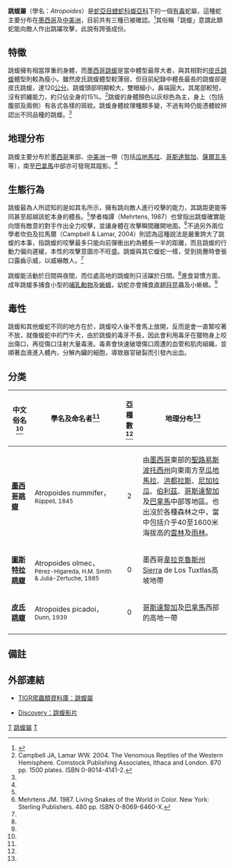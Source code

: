 {{Automatic Taxobox
| taxon = Atropoides
| image = 
| image_caption = 
| authority = Werman, 1992
| synonyms = * ''Atropos'' - Rüppell, 1845
* ''Atropus'' - Müller, 1865
* ''Atropoides'' - Werman, 1992<ref name="McD99">McDiarmid RW, Campbell JA, Touré T. 1999. Snake Species of the World: A Taxonomic and Geographic Reference, vol. 1. Herpetologists' League. 511 pp. ISBN 1-893777-00-6 (series). ISBN 1-893777-01-4 (volume).</ref>}}

'''跳蝮屬'''（學名：''Atropoides''）是[[蛇亞目|蛇亞目]][[蝰蛇科|蝰蛇科]][[蝮亞科|蝮亞科]]下的一個[[毒蛇|有毒]]蛇屬，這種蛇主要分布在[[墨西哥|墨西哥]]及[[中美洲|中美洲]]，目前共有三種已被確認。<ref name="ITIS">{{ITIS|ID=585648|taxon=Atropoides|year=2006|date=2 November}}</ref>其俗稱「跳蝮」意謂此類蛇能向敵人作出跳躍攻擊，此說有誇張成份。

==特徵==

跳蝮擁有相當厚重的身體，而[[墨西哥跳蝮|墨西哥跳蝮]]是當中體型最厚大者，與其相對的[[皮氏跳蝮|皮氏跳蝮]]體型則較為瘦小。雖然皮氏跳蝮體型較薄弱，但目前紀錄中體長最長的跳蝮卻是皮氏跳蝮，達120[[公分|公分]]。跳蝮頭部明顯較大，雙眼細小，鼻端圓大。其尾部較短，沒有抓纏能力，約只佔全身的15%。<ref name="C&L04">Campbell JA, Lamar WW. 2004. The Venomous Reptiles of the Western Hemisphere. Comstock Publishing Associates, Ithaca and London. 870 pp. 1500 plates. ISBN 0-8014-4141-2.</ref>跳蝮的身體顏色以灰棕色為主，身上（包括腹部及兩側）有各式各樣的斑紋。跳蝮身體紋理種類多變，不過有時仍能憑體紋辨認出不同品種的跳蝮。<ref name="C&L04"/>

==地理分布==

跳蝮主要分布於[[墨西哥|墨西哥]]東部、[[中美洲|中美洲]]一帶（包括[[瓜地馬拉|瓜地馬拉]]、[[哥斯達黎加|哥斯達黎加]]、[[薩爾瓦多|薩爾瓦多]]等），南至[[巴拿馬|巴拿馬]]中部亦可發現其蹤影。<ref name="McD99"/>

==生態行為==

跳蝮最為人所認知的是如其名所示，擁有跳向敵人進行咬擊的能力，其跳距更能等同甚至超越該蛇本身的體長。<ref name="C&L04"/>學者梅譚（Mehrtens, 1987）也曾指出跳蝮確實能向懷有敵意的對手作出全力咬擊，並讓身體在攻擊瞬間離開地面。<ref name="Meh87">Mehrtens JM. 1987. Living Snakes of the World in Color. New York: Sterling Publishers. 480 pp. ISBN 0-8069-6460-X.</ref>不過另外兩位學者坎伯及拉馬爾（Campbell & Lamar, 2004）則認為這種說法是嚴重誇大了跳蝮的本事，指跳蝮的咬擊最多只能向前彈衝出約為體長一半的距離，而且跳蝮的行動力偏向遲緩，本性的攻擊意圖亦不旺盛。跳蝮與其它蝮蛇一樣，受到挑釁時會張口露齒示威，以威嚇敵人。<ref name="C&L04"/>

跳蝮能活動於日間與夜間，而位處高地的跳蝮則只活躍於日間。<ref name="C&L04"/>進食習慣方面，成年跳蝮多捕食小型的[[哺乳動物|哺乳動物]]及[[蜥蜴|蜥蜴]]，幼蛇亦會捕食[[直翅目|直翅目]]昆蟲及小蜥蜴。<ref name="C&L04"/>

==毒性==

跳蝮和其他蝮蛇不同的地方在於，跳蝮咬人後不會馬上放開，反而是會一直緊咬著不放，就像蝮蛇中的鬥牛犬，由於跳蝮的毒牙不長，因此會利用毒牙在獵物身上咬出傷口，再從傷口注射大量毒液。毒素會快速破壞傷口周遭的血管和肌肉組織，並順著血液進入體內，分解內臟的細胞，導致器官破裂而引發內出血。

==分类==

{|cellspacing=0 cellpadding=2 border=1 style="border-collapse: collapse;"
!bgcolor="#f0f0f0"|中文俗名<ref name="ITIS"/>
!bgcolor="#f0f0f0"|學名及命名者<ref name="ITIS"/>
!bgcolor="#f0f0f0"|亞種數<ref name="ITIS"/>
!bgcolor="#f0f0f0"|地理分布<ref name="McD99"/>
|-
|'''[[墨西哥跳蝮|墨西哥跳蝮]]'''
|Atropoides nummifer，<small>Rüppell, 1845</small>
|align="center"|2
|style="width:40%"|由[[墨西哥|墨西哥]]東部的[[聖路易斯波托西州|聖路易斯波托西州]]向東南方至[[瓜地馬拉|瓜地馬拉]]、[[洪都拉斯|洪都拉斯]]、[[尼加拉瓜|尼加拉瓜]]、[[伯利茲|伯利茲]]、[[哥斯達黎加|哥斯達黎加]]及[[巴拿馬|巴拿馬]]中部等地區。也出沒於各種森林之中，當中包括介乎40至1600米海拔高的[[雲林|雲林]]及[[雨林|雨林]]。
|-
|'''[[圖斯特拉跳蝮|圖斯特拉跳蝮]]'''
|Atropoides olmec，<small>Pérez-Higareda, H.M. Smith & Juliá-Zertuche, 1985</small>
|align="center"|0
|墨西哥[[韋拉克魯斯州|韋拉克魯斯州]]Sierra de Los Tuxtlas高坡地帶
|-
|'''[[皮氏跳蝮|皮氏跳蝮]]'''
|Atropoides picadoi，<small>Dunn, 1939</small>
|align="center"|0
|[[哥斯達黎加|哥斯達黎加]]及[[巴拿馬|巴拿馬]]西部的高地一帶
|-
|}

==備註==

{{reflist}}

==外部連結==

{{Commons|Atropoides}}

*{{en}}[http://reptile-database.reptarium.cz/search.php?&genus=Atropoides&submit=Search TIGR爬蟲類資料庫：跳蝮屬]
*[http://animal.discovery.com/fansites/austinstevens/videogallery/videooftheweek_103.html  Discovery：跳蝮影片] {{Wayback|url=http://animal.discovery.com/fansites/austinstevens/videogallery/videooftheweek_103.html |date=20071030082124 }}
{{taxonbar}}

[[Category:蝰科|T]]
[[Category:跳蝮屬|]]
[[Category:_1992年描述的分类群|T]]
